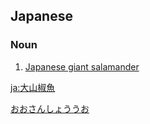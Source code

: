 ==Japanese==
{{ja-kanjitab|おお|さん|しょう|うお}}

===Noun===
{{ja-noun|オオサンショウウオ}}

# [[Japanese giant salamander]]

[[Category:ja:Amphibians|おおさんしょううお]]

[[ja:大山椒魚]]